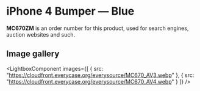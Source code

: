 
# iPhone 4 Bumper — Blue

<Callout type='info' emoji='👉🏻'>**MC670ZM** is an order number for this product, used for search engines, auction websites and such.</Callout>

## Image gallery

<LightboxComponent
    images={[
      {
        src: "https://cloudfront.everycase.org/everysource/MC670_AV3.webp"
      },
      {
        src: "https://cloudfront.everycase.org/everysource/MC670_AV4.webp"
      }
    ]}
  />
